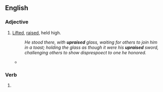 ==English==

===Adjective===
{{en-adj|-}}

# {{lb|en|nonstandard|or|archaic}} [[lift|Lifted]], [[raise|raised]], held high.
#: ''He stood there, with '''upraised''' glass, waiting for others to join him in a toast; holding the glass as though it were his '''upraised''' sword, challenging others to show disprespoect to one he honored.''
#* {{quote-book
|year=2008
|author={{w|Philip Roth}}
|title={{w|Indignation (novel)|Indignation}}
|section=
|passage= Not all of them, by no means anywhere close to all of them, just the most notable blockheads among them—three altogether, two freshmen and one sophomore, all of whom were among the first to be expelled the next day — masturbated into pairs of of stolen panties, masturbated just about as quickly as you could snap your fingers, before each hurled the deflowered panties, wet and fragrant with ejaculate, down into the  '''upraised'''   hands of the jubilant gathering of red-checked, snow-capped upperclassmen breathing steam like dragons and egging them on from below.}}

===Verb===
{{head|en|verb form}}

# {{en-past of|upraise}}